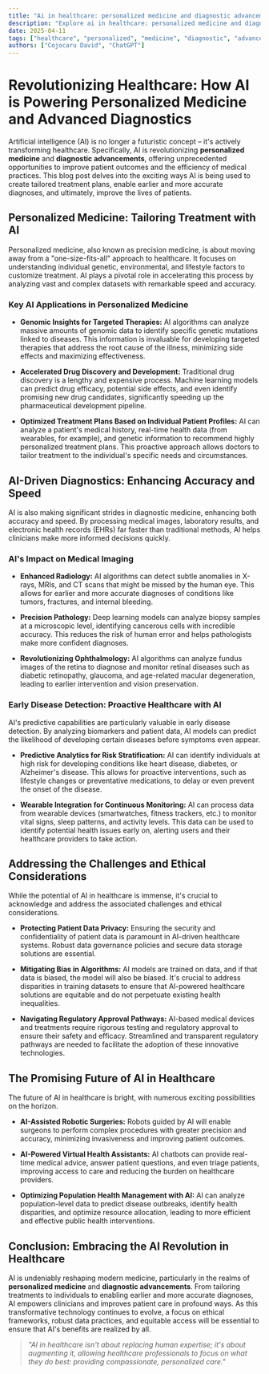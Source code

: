 ```yaml
---
title: "Ai in healthcare: personalized medicine and diagnostic advancements"
description: "Explore ai in healthcare: personalized medicine and diagnostic advancements in this detailed guide, offering insights, strategies, and practical tips to enhance your understanding and application of the topic."
date: 2025-04-11
tags: ["healthcare", "personalized", "medicine", "diagnostic", "advancements"]
authors: ["Cojocaru David", "ChatGPT"]
---
```


# Revolutionizing Healthcare: How AI is Powering Personalized Medicine and Advanced Diagnostics

Artificial intelligence (AI) is no longer a futuristic concept – it's actively transforming healthcare. Specifically, AI is revolutionizing **personalized medicine** and **diagnostic advancements**, offering unprecedented opportunities to improve patient outcomes and the efficiency of medical practices. This blog post delves into the exciting ways AI is being used to create tailored treatment plans, enable earlier and more accurate diagnoses, and ultimately, improve the lives of patients.

## Personalized Medicine: Tailoring Treatment with AI

Personalized medicine, also known as precision medicine, is about moving away from a "one-size-fits-all" approach to healthcare. It focuses on understanding individual genetic, environmental, and lifestyle factors to customize treatment. AI plays a pivotal role in accelerating this process by analyzing vast and complex datasets with remarkable speed and accuracy.

### Key AI Applications in Personalized Medicine

*   **Genomic Insights for Targeted Therapies:** AI algorithms can analyze massive amounts of genomic data to identify specific genetic mutations linked to diseases. This information is invaluable for developing targeted therapies that address the root cause of the illness, minimizing side effects and maximizing effectiveness.

*   **Accelerated Drug Discovery and Development:** Traditional drug discovery is a lengthy and expensive process. Machine learning models can predict drug efficacy, potential side effects, and even identify promising new drug candidates, significantly speeding up the pharmaceutical development pipeline.

*   **Optimized Treatment Plans Based on Individual Patient Profiles:** AI can analyze a patient's medical history, real-time health data (from wearables, for example), and genetic information to recommend highly personalized treatment plans. This proactive approach allows doctors to tailor treatment to the individual's specific needs and circumstances.

## AI-Driven Diagnostics: Enhancing Accuracy and Speed

AI is also making significant strides in diagnostic medicine, enhancing both accuracy and speed. By processing medical images, laboratory results, and electronic health records (EHRs) far faster than traditional methods, AI helps clinicians make more informed decisions quickly.

### AI's Impact on Medical Imaging

*   **Enhanced Radiology:** AI algorithms can detect subtle anomalies in X-rays, MRIs, and CT scans that might be missed by the human eye. This allows for earlier and more accurate diagnoses of conditions like tumors, fractures, and internal bleeding.

*   **Precision Pathology:** Deep learning models can analyze biopsy samples at a microscopic level, identifying cancerous cells with incredible accuracy. This reduces the risk of human error and helps pathologists make more confident diagnoses.

*   **Revolutionizing Ophthalmology:** AI algorithms can analyze fundus images of the retina to diagnose and monitor retinal diseases such as diabetic retinopathy, glaucoma, and age-related macular degeneration, leading to earlier intervention and vision preservation.

### Early Disease Detection: Proactive Healthcare with AI

AI's predictive capabilities are particularly valuable in early disease detection. By analyzing biomarkers and patient data, AI models can predict the likelihood of developing certain diseases before symptoms even appear.

*   **Predictive Analytics for Risk Stratification:** AI can identify individuals at high risk for developing conditions like heart disease, diabetes, or Alzheimer's disease. This allows for proactive interventions, such as lifestyle changes or preventative medications, to delay or even prevent the onset of the disease.

*   **Wearable Integration for Continuous Monitoring:** AI can process data from wearable devices (smartwatches, fitness trackers, etc.) to monitor vital signs, sleep patterns, and activity levels. This data can be used to identify potential health issues early on, alerting users and their healthcare providers to take action.

## Addressing the Challenges and Ethical Considerations

While the potential of AI in healthcare is immense, it's crucial to acknowledge and address the associated challenges and ethical considerations.

*   **Protecting Patient Data Privacy:** Ensuring the security and confidentiality of patient data is paramount in AI-driven healthcare systems. Robust data governance policies and secure data storage solutions are essential.

*   **Mitigating Bias in Algorithms:** AI models are trained on data, and if that data is biased, the model will also be biased. It's crucial to address disparities in training datasets to ensure that AI-powered healthcare solutions are equitable and do not perpetuate existing health inequalities.

*   **Navigating Regulatory Approval Pathways:** AI-based medical devices and treatments require rigorous testing and regulatory approval to ensure their safety and efficacy. Streamlined and transparent regulatory pathways are needed to facilitate the adoption of these innovative technologies.

## The Promising Future of AI in Healthcare

The future of AI in healthcare is bright, with numerous exciting possibilities on the horizon.

*   **AI-Assisted Robotic Surgeries:** Robots guided by AI will enable surgeons to perform complex procedures with greater precision and accuracy, minimizing invasiveness and improving patient outcomes.

*   **AI-Powered Virtual Health Assistants:** AI chatbots can provide real-time medical advice, answer patient questions, and even triage patients, improving access to care and reducing the burden on healthcare providers.

*   **Optimizing Population Health Management with AI:** AI can analyze population-level data to predict disease outbreaks, identify health disparities, and optimize resource allocation, leading to more efficient and effective public health interventions.

## Conclusion: Embracing the AI Revolution in Healthcare

AI is undeniably reshaping modern medicine, particularly in the realms of **personalized medicine** and **diagnostic advancements**. From tailoring treatments to individuals to enabling earlier and more accurate diagnoses, AI empowers clinicians and improves patient care in profound ways. As this transformative technology continues to evolve, a focus on ethical frameworks, robust data practices, and equitable access will be essential to ensure that AI's benefits are realized by all.

> *"AI in healthcare isn't about replacing human expertise; it's about augmenting it, allowing healthcare professionals to focus on what they do best: providing compassionate, personalized care."*
